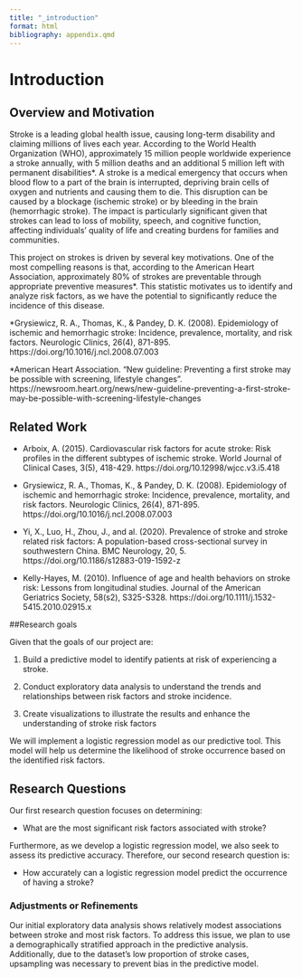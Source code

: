 ```yaml
---
title: "_introduction"
format: html
bibliography: appendix.qmd
---
```

# Introduction

##  Overview and Motivation

Stroke is a leading global health issue, causing long-term disability and claiming millions of lives each year. According to the World Health Organization (WHO), approximately 15 million people worldwide experience a stroke annually, with 5 million deaths and an additional 5 million left with permanent disabilities*. A stroke is a medical emergency that occurs when blood flow to a part of the brain is interrupted, depriving brain cells of oxygen and nutrients and causing them to die. This disruption can be caused by a blockage (ischemic stroke) or by bleeding in the brain (hemorrhagic stroke). The impact is particularly significant given that strokes can lead to loss of mobility, speech, and cognitive function, affecting individuals’ quality of life and creating burdens for families and communities.

This project on strokes is driven by several key motivations. One of the most compelling reasons is that, according to the American Heart Association, approximately 80% of strokes are preventable through appropriate preventive measures*. This statistic motivates us to identify and analyze risk factors, as we have the potential to significantly reduce the incidence of this disease. 


*Grysiewicz, R. A., Thomas, K., & Pandey, D. K. (2008). Epidemiology of ischemic and hemorrhagic stroke: Incidence, prevalence, mortality, and risk factors. Neurologic Clinics, 26(4), 871-895. https://doi.org/10.1016/j.ncl.2008.07.003 

*American Heart Association. “New guideline: Preventing a first stroke may be possible with screening, lifestyle changes”. https://newsroom.heart.org/news/new-guideline-preventing-a-first-stroke-may-be-possible-with-screening-lifestyle-changes 

## Related Work

- Arboix, A. (2015). Cardiovascular risk factors for acute stroke: Risk profiles in the different subtypes of ischemic stroke. World Journal of Clinical Cases, 3(5), 418-429. https://doi.org/10.12998/wjcc.v3.i5.418

- Grysiewicz, R. A., Thomas, K., & Pandey, D. K. (2008). Epidemiology of ischemic and hemorrhagic stroke: Incidence, prevalence, mortality, and risk factors. Neurologic Clinics, 26(4), 871-895. https://doi.org/10.1016/j.ncl.2008.07.003

- Yi, X., Luo, H., Zhou, J., and al. (2020). Prevalence of stroke and stroke related risk factors: A population-based cross-sectional survey in southwestern China. BMC Neurology, 20, 5. https://doi.org/10.1186/s12883-019-1592-z

- Kelly-Hayes, M. (2010). Influence of age and health behaviors on stroke risk: Lessons from longitudinal studies. Journal of the American Geriatrics Society, 58(s2), S325-S328. https://doi.org/10.1111/j.1532-5415.2010.02915.x


##Research goals

Given that the goals of our project are:

1) Build a predictive model to identify patients at risk of experiencing a stroke.

2) Conduct exploratory data analysis to understand the trends and relationships between risk factors and stroke incidence.

3) Create visualizations to illustrate the results and enhance the understanding of stroke risk factors

We will implement a logistic regression model as our predictive tool. This model will help us determine the likelihood of stroke occurrence based on the identified risk factors. 

## Research Questions

Our first research question focuses on determining: 

- What are the most significant risk factors associated with stroke?

Furthermore, as we develop a logistic regression model, we also seek to assess its predictive accuracy. Therefore, our second research question is:

- How accurately can a logistic regression model predict the occurrence of having a stroke? 

### Adjustments or Refinements

Our initial exploratory data analysis shows relatively modest associations between stroke and most risk factors. To address this issue, we plan to use a demographically stratified approach in the predictive analysis. Additionally, due to the dataset's low proportion of stroke cases, upsampling was necessary to prevent bias in the predictive model.
